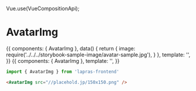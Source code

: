 Vue.use(VueCompositionApi);


<Meta title="AvatarImg" component={AvatarImg} />

# AvatarImg

<Preview>
  <Story name="default">
    {{
      components: { AvatarImg },
      data() {
        return {
          image: require('../../../storybook-sample-image/avatar-sample.jpg'),
        }
      },
      template: '<AvatarImg :src="image" />',
    }}
  </Story>
  <Story name="no image">
    {{
      components: { AvatarImg },
      template: '<AvatarImg src="" />',
    }}
  </Story>
</Preview>

```typescript
import { AvatarImg } from 'lapras-frontend'
```

```html
<AvatarImg src="//placehold.jp/150x150.png" />
```

<Props of={AvatarImg} />
